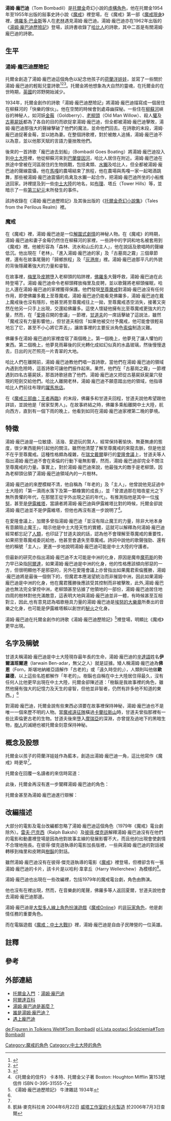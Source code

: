 {{NoteTA
|G1=魔戒
}}
{{Tolkienchar |
character_race = |
character_birth = |
character_death = |
Book(s) = 《[[魔戒現身|魔戒現身]]》<br/>《[[湯姆·龐巴迪歷險記|湯姆·龐巴迪歷險記]]》 |
image_character = Db tom b-garland-hb1.jpg|
image_caption = 湯姆·龐巴迪 ，<br/>《湯姆·龐巴迪歷險記》封面的描繪。|
character_name = 湯姆·龐巴迪 |
character_alias = 伊爾溫班爾達、佛恩、歐羅德  |
character_title = 年老 |
character_culture = 隱士|
character_gender = 男性 |
character_realm =[[老林|老林]] |
character_lifespan =  [[第一紀元|第一紀元]]前–?  |
character_weapon = |
character_actor = - |
}}
'''湯姆·龐巴迪'''（Tom Bombadil）是[[托爾金|托爾金]]奇幻小說的[[虛構角色|虛構角色]]，他在托爾金1954年至1955年出版的敍事史詩小說《[[魔戒|魔戒]]》裡登場，在《魔戒》第一部《[[魔戒現身|魔戒現身]]》裡，[[佛羅多·巴金斯|佛羅多·巴金斯]]等人在[[老林|老林]]遇見湯姆·龐巴迪。湯姆·龐巴迪亦在1962年出版的《[[湯姆·龐巴迪歷險記|湯姆·龐巴迪歷險記]]》登場，該詩書收錄了[[哈比人|哈比人]]的詩歌，其中二首是有關湯姆·龐巴迪的詩歌。

== 生平 ==
===湯姆·龐巴迪歷險記===
托爾金創造了湯姆·龐巴迪這個角色以紀念他孩子的[[荷蘭|荷蘭]][[洋娃娃|洋娃娃]]，並寫了一些關於湯姆·龐巴迪的輕鬆兒童詩歌<ref name=":0">{{Cite book|title=魔戒的鍛造者：托爾金傳|last=柯林·杜瑞茲|publisher=黑龍江教育出版社|year=2015年2月|isbn=978-7-5316-7894-6|location=哈爾濱}}</ref><ref>{{Cite book|title=聖經、魔戒與奇幻宗師|last=柯林·杜瑞茲|publisher=啟示出版|year=2004年6月|isbn=986-7470-03-6|location=臺北}}</ref><ref name="麥可·懷特">{{Cite book|title=托爾金傳|url=https://archive.org/details/tuoerjinzhuantol00whit|last=麥可·懷特|publisher=聯經|year=2002年10月|isbn=957-08-2512-X|location=臺北}}</ref>。托爾金將他想象為大自然的靈魂，在托爾金的在世時期，[[英國|英國]]的郊野開始減少。

1934年，托爾金創作的詩歌「湯姆·龐巴迪歷險記」將湯姆·龐巴迪描寫成一個居住在柳蘇河的「快樂的傢伙」。他在空閒的時候會到處尋幽探秘。一些住在[[柳蘇河|柳蘇河]]峽谷的神秘人，如河妖[[金莓|金莓]]（Goldberry）、[[老柳頭|老柳頭]]（Old Man Willow）、殺人[[獾|獾]]及[[古墓屍妖|古墓屍妖]]都為了各自的目的而欲捉拿湯姆·龐巴迪，但全都被湯姆·龐巴迪擊敗，湯姆·龐巴迪那強大的聲線擊破了他們的魔法，並命他們回去。在詩歌的末段，湯姆·龐巴迪捉著金莓，並以她為妻。在整個詩歌裡，對於被敵人追捕，湯姆·龐巴迪不以為意，並以他那天賦的言語力量挫敗他們。

後來的一首詩歌「龐巴迪去划船」（Bombadil Goes Boating）將湯姆·龐巴迪投入到[[中土大陸|中土大陸]]裡，他從柳蘇河來到[[巴蘭督因河|巴蘭督因河]]，哈比人居住在附近。湯姆·龐巴迪在旅途中曾被在河區居住的生物挑戰，包括禽類、[[水獺|水獺]]及哈比人，但全都被湯姆·龐巴迪的聲線震懾，他在[[農夫馬嘎|馬嘎]]的農場結束了旅程，他在農場與馬嘎一家一起喝酒跳舞，那些被湯姆·龐巴迪震懾的鳥禽及水獺一起合作，把湯姆·龐巴迪所坐的小船推送回家。詩裡提及到一些[[中土大陸|中土大陸]]的地名，如[[布理|布理]]、塔丘（Tower Hills）等，並暗示了一些[[第三紀元|第三紀元]]末所發生的事件。

該詩收錄在《湯姆·龐巴迪歷險記》及其後出版的《[[托爾金奇幻小說集|托爾金奇幻小說集]]》（Tales from the Perilous Realm）裡。

=== 魔戒 ===

在《魔戒》裡，湯姆·龐巴迪是一位[[天外救星|解圍式劇情]]的神秘人物。在《魔戒》的時期，湯姆·龐巴迪和妻子金莓仍然住在柳蘇河的家裡，一些詩中的字詞和地名被套用到《魔戒》裡。他被形容為「森林、流水和山丘的主人」，他在說話及歌唱時的聲線低沉。他出現在「老林」、「進入湯姆·龐巴迪的家」及「古墓崗之霧」三個章節裡，還有在故事尾聲的「歸鄉旅程」及「[[灰港岸|灰港岸]]」裡。湯姆·龐巴迪那平凡的外貌的背後隱藏著強大的力量和睿智。

在故事裡，[[梅里雅達克·烈酒鹿|梅里]]及[[皮瑞格林·圖克|皮聘]]墮入老柳頭的陷阱裡，[[佛羅多·巴金斯|佛羅多]]大聲呼救，湯姆·龐巴迪在此時登場了。湯姆·龐巴迪命令老柳頭釋放梅里及皮聘，並以歌聲將老柳頭催眠，哈比人還在湯姆·龐巴迪的家裡獲得保護。他們發現[[至尊魔戒|至尊魔戒]]對湯姆·龐巴迪沒有任何作用，即使佛羅多戴上至尊魔戒，湯姆·龐巴迪仍能看見佛羅多，湯姆·龐巴迪在戴上魔戒後也沒有隱形，他甚至將至尊魔戒往上一拋，至尊魔戒憑空消失，接著又突然在他另一只手上出現，交還給佛羅多。這使人懷疑他擁有比至尊魔戒更強大的力量，然而，在「[[愛隆|愛隆]]召開的會議」一節裡，[[甘道夫|甘道夫]]的一席話擊破了這說法，雖然「魔戒沒有力量影響他」，但甘道夫相信「如果他被交付予魔戒，他可能會很輕易地忘了它，甚至不小心將它弄丟」，讓故事裡的主要反派角色[[索倫_(魔戒)|索倫]]制造災難。

佛羅多在湯姆·龐巴迪的家裡度宿了兩個晚上。第一個晚上，他夢見了讓人懼怕的東西。第二個晚上，他夢見雨幕後的灰光轉化成如幻似真的水晶玻璃，然後慢慢退去，日出的光芒照亮一片青翠的大地。

哈比人們在離開前，湯姆·龐巴迪教他們唱一首詩歌，當他們在湯姆·龐巴迪的領域內遇到危險時，這首詩歌可讓他們振作起來。果然，他們在「古墓崗之霧」一節裡遇到四名古墓屍妖，那首詩歌拯救了他們，湯姆·龐巴迪又把從古墓屍妖屍巢穴發現的短劍交給他們。哈比人離開老林，湯姆·龐巴迪不願意踏出他的領域，他指導哈比人們前往布理的[[躍馬旅店|躍馬旅店]]。

在《[[王者再臨|魔戒三部曲：王者再臨]]》的末段，佛羅多和甘道夫回程，甘道夫說他希望跟他詳談，並說他是「居家型男人」。在故事終結之時，佛羅多乘船離開中土大陸，航向西方，直到有一個下雨的晚上，他看到如同在湯姆·龐巴迪家裡第二晚的夢境。

== 特徵 ==

湯姆·龐巴迪是一位敏捷、活潑、愛遊玩的賢人，經常保持著愉快、無憂無慮的態度，很少東西能夠引起他的關注。雖然他清楚了解至尊魔戒的來龍去脈，但是他並不在乎至尊魔戒。這種性格頗為複雜，在[[瑞文戴爾|瑞文戴爾]]舉行的[[愛隆會議|愛隆會議]]上，甘道夫等人指出湯姆·龐巴迪不會在索倫的行動下毫無影響，然而，湯姆·龐巴迪卻完全不關注至尊魔戒的力量。事實上，對於湯姆·龐巴迪來說，他最強大的敵手是老柳頭，因為老柳頭佔領了湯姆·龐巴迪領域內的一片樹林。

湯姆·龐巴迪的來歷模糊不清，他自稱為「年老的」及「主人」，他曾說他見証過中土大陸的「第一滴雨水落下及第一顆橡實的成長」，並「曾渡過那在暗夜星光之下無所畏懼的年代，在那闇王從宇外出現之前的年代」。有推測指他是其中一位[[埃努|埃努]]，甚至是[[伊露維塔|伊露維塔]]，當讀者將湯姆·龐巴迪與伊露維塔比對的時候，托爾金卻說湯姆·龐巴迪並不是伊露維塔，但他也再沒有進一步說明了<ref name="let153">《托爾金的信件》 卡本特、托爾金父子著 Boston: Houghton Mifflin 第153號信件 ISBN 0-395-31555-7</ref>。

在愛隆會議上，加爾多曾指湯姆·龐巴迪「並沒有阻止魔王的力量，除非大地本身有意願阻止魔王」，暗示他是中土大陸天性的實體，這就可以解釋為何湯姆·龐巴迪經常都忘記了[[人類_(中土大陸)|人類]]，也印証了甘道夫說的話，認為他不會理解至尊魔戒的重要性，如果把至尊魔戒委託給他，他甚至會遺失至尊魔戒。詩詞中說他的歌聲強勁、還有他的稱號「主人」，更進一步地說明湯姆·龐巴迪可能是中土大陸的守護者。

但最新的研究亦指出湯姆·龐巴迪不太可能是中洲的化身，原因是魔帝[[魔苟斯|魔苟斯]]的勢力早已染指[[阿爾達|阿爾達]]，如果湯姆·龐巴迪是中洲的化身，他的性格應該傾向邪惡的一方，但很明顯他不是邪惡的，另外在愛隆會議上亦曾指出如果魔君索倫獲勝，湯姆·龐巴迪將是最後一個倒下的，但魔君本應渴望統治而非摧毀中洲，因此如果湯姆·龐巴迪是中洲的化身，他在魔君獲勝後應該受其控制而非被擊敗，此外,湯姆·龐巴迪也無法完全掌控中洲，老柳頭甚至佔據了他領地的一部份，湯姆·龐巴迪居住地四周的樹林對他充滿敵意，這表明大地與湯姆·龐巴迪並非一體，有時候甚至互相對立，因此,也有意見認為唱歌極具力量的湯姆·龐巴迪是[[埃努的大樂章|埃努的大樂章]]所奏出的音樂之化身，也可能是伊露維塔賴以創世的[[秘火|秘火]]之化身。

湯姆·龐巴迪在托爾金創作的詩歌《湯姆·龐巴迪歷險記》<ref>《湯姆·龐巴迪歷險記》 牛津雜誌 1934年</ref>裡登場，明顯比《魔戒》更早出現。

== 名字及稱號 ==

甘道夫稱湯姆·龐巴迪是中土大陸現存最年長的生命，湯姆·龐巴迪的[[辛達語|辛達語]]姓名'''伊爾溫班爾達'''（Iarwain Ben-adar，無父之人）就是証據。矮人稱湯姆·龐巴迪為'''佛恩'''（Forn，斯堪地納維亞語解作「古老的」或「遠久時空的」），人類則叫他做'''歐羅德'''，以上這些名姓都解作「年老的」。樹鬍也自稱在中土大陸居住得最久，沒有任何人比他更早出現在中土大陸，托爾金卻陳述道：「樹鬍是我故事裡的角色，雖然他擁有強大的記憶力及天生的睿智，但他並非智者，仍然有許多他不知道的東西。」<ref name = "let153"/>

對湯姆·龐巴迪，托爾金說有些東西必須要在故事裡保持神秘，湯姆·龐巴迪也不是唯一一個來歷不明的人物。當[[魔戒遠征隊|魔戒遠征隊]]橫過[[卡蘭拉斯山|卡蘭拉斯山]]時，甘道夫曾指那裡有一些比索倫更古老的生物。甘道夫後來墮入[[摩瑞亞|摩瑞亞]]的深淵，亦曾提及過地下的黑暗生物，[[樹人|樹人]]的滅絕也被托爾金刻意保持神秘。{{efn|不过在《[[精灵宝钻|精灵宝钻]]》第二回中，[[一如|一如]]向[[雅凡娜|雅凡娜]]表示：“牧树人存在的年月是：首生儿女（指精灵）的力量仍然强盛，次生儿女（指人类）还很年轻时。”}}

== 概念及設想 ==

托爾金以孩子的荷蘭洋娃娃作為藍本，創造出湯姆·龐巴迪一角，這比他寫作《魔戒》時更早<ref name=":0" />。

托爾金在回覆一名讀者的來信時寫道：

{{Cquote|湯姆·龐巴迪在故事裡並非重要的角色，作為「註解」，我就認為他有些重要。我的意思是其實我不想寫成這樣，他只是代表著一些我認為很重要的東西，但我並不打算明確地解釋。如果他沒有一點作用的話，我是不會讓他進入故事的。}}

此後，托爾金再沒有進一步闡釋湯姆·龐巴迪的角色：

{{Cquote|我這樣說，正義的一方與邪惡的一方造就了這個故事，美麗與醜陋、暴虐與仁慈、自由與專制，沒有任何物質可以制節這些強大的勢力，兩者當中亦有輕重之分，如果你能夠免受這些勢力的影響，那你就是一個清貧樂道的人，能摒棄權力。那麼權力及支配的對與錯對你來說毫無意義，所謂的權力毫無價值……}}

{{Cquote|這是[[和平主義|和平主義]]者所期待的，當戰爭爆發時，這思想經常也會浮現……瑞文戴爾的景色正好代表了這個見解，但這並不足以支撐它的存活，只有西方的勝利才可以龐巴迪繼續存活。如果是索倫的天下，龐巴迪將得不到任何東西。<ref>羅納德·麥克洛斯基 [http://academic.shu.edu/chesterton/PDF/Review_FebMay_2002.pdf 托爾金──中土大陸的神話與現實] {{webarchive|url=https://web.archive.org/web/20060214120336/http://academic.shu.edu/chesterton/PDF/Review_FebMay_2002.pdf |date=2006-02-14 }} 2007年10月7日檢閱</ref>
}}

托爾金甚至為湯姆·龐巴迪進行辯解：

{{Cquote|在神話時代，一定存在著一些秘密，湯姆·龐巴迪就是其中一個。<ref>《托爾金的信件》第144號</ref>}}

== 改編描述 ==

大部分的電影及電台改編都忽略了湯姆·龐巴迪這個角色（1979年《魔戒》電台劇除外）。[[雷夫·巴克西|雷夫·巴克西]]（Ralph Bakshi）及[[彼得·傑克遜|彼得·傑克遜]]解釋湯姆·龐巴迪沒有在他們的電影和動畫裡登場是因為他對故事主線的發展影響不大，而且他的出現會使劇情不合理地拖長。在彼得·傑克遜執導的電影加長版裡，一些與湯姆·龐巴迪的對話被轉移到梅里和皮聘與[[樹鬍|樹鬍]]的對話。

雖然湯姆·龐巴迪沒有在彼得·傑克遜執導的電影《[[魔戒電影三部曲|魔戒]]》裡登場，但{{Le|魔戒卡片遊戲|The Lord of the Rings Trading Card Game}}裡卻含有一張湯姆·龐巴迪的卡片，該卡片是以哈利·韋拿丘（Harry Wellerchew）為模樣的<ref>凱絲·麥克科拉肯 2004年6月22日 [http://www.decipher.com/content/2004/07/072204lotrwetacasting.html 威塔工作室的卡片製造] {{webarchive|url=https://web.archive.org/web/20070319195311/http://www.decipher.com/content/2004/07/072204lotrwetacasting.html |date=2007-03-19 }} 於2006年7月3日查閱</ref>。

湯姆·龐巴迪也出現在一些改編裡，包括1979年的魔戒電台劇，角色由{{Le|諾曼·謝利|Norman Shelley}}飾演。

他也沒有在{{Le|魔戒 (音樂劇)|Lord of the Rings (musical)|魔戒的音樂劇}}裡出現，然而，在音樂劇的尾聲，佛羅多等人返回夏爾，甘道夫說他會去湯姆·龐巴迪那邊。

湯姆·龐巴迪是[[MMORPG|大型多人線上角色扮演遊戲]]《[[指环王Online：安格玛之影|魔戒Online]]》的[[非玩家角色|非玩家角色]]，他是劇情任務的重要角色。

而在電腦遊戲《[[魔戒：中土大戰II|魔戒：中土大戰II]]》裡，湯姆·龐巴迪是自由子民陣營的一位英雄。

==註釋==
{{notes}}

== 參考 ==
{{Reflist}}

== 外部連結 ==
*[http://tolkiengateway.net/wiki/Main_Page 托爾金入門] {{Wayback|url=http://tolkiengateway.net/wiki/Main_Page |date=20071021015756 }}：[http://tolkiengateway.net/wiki/Tom_Bombadil 湯姆·龐巴迪] {{Wayback|url=http://tolkiengateway.net/wiki/Tom_Bombadil |date=20071013000107 }}
*[https://web.archive.org/web/20011111212713/http://www.glyphweb.com/arda/t/tombombadil.html 阿爾達百科]
*[http://tolkien.slimy.com/essays/Bombadil.html 湯姆·龐巴迪是甚麼？] {{Wayback|url=http://tolkien.slimy.com/essays/Bombadil.html |date=20170714060334 }}
*[http://www.cas.unt.edu/~hargrove/bombadil.html 誰是湯姆·龐巴迪？] {{Wayback|url=http://www.cas.unt.edu/~hargrove/bombadil.html |date=20071014004740 }}
*[https://web.archive.org/web/20100408133427/http://tolkien.cro.net/else/bbeier.html 遇上龐巴迪]
{{魔戒角色}}

{{DEFAULTSORT:Bombardil, Tom}}
[[Category:魔戒的角色|Category:魔戒的角色]]
[[Category:中土大陸的角色|Category:中土大陸的角色]]

[[de:Figuren_in_Tolkiens_Welt#Tom_Bombadil|de:Figuren in Tolkiens Welt#Tom Bombadil]]
[[pl:Lista_postaci_Śródziemia#Tom_Bombadil|pl:Lista postaci Śródziemia#Tom Bombadil]]